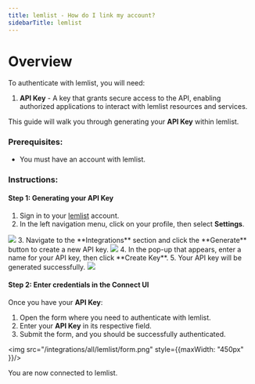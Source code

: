```yaml
---
title: lemlist - How do I link my account?
sidebarTitle: lemlist
---
```



# Overview

To authenticate with lemlist, you will need:
1. **API Key** - A key that grants secure access to the API, enabling authorized applications to interact with lemlist resources and services.

This guide will walk you through generating your **API Key** within lemlist.

### Prerequisites:

- You must have an account with lemlist.

### Instructions:

#### Step 1: Generating your API Key
1. Sign in to your [lemlist](https://app.lemlist.com/) account.  
2. In the left navigation menu, click on your profile, then select **Settings**.  
<img src="/integrations/all/lemlist/profile.png" />  
3. Navigate to the **Integrations** section and click the **Generate** button to create a new API key.  
<img src="/integrations/all/lemlist/integrations.png" />  
4. In the pop-up that appears, enter a name for your API key, then click **Create Key**.  
5. Your API key will be generated successfully.  
<img src="/integrations/all/lemlist/api_key.png" />  


#### Step 2: Enter credentials in the Connect UI

Once you have your **API Key**:
1. Open the form where you need to authenticate with lemlist.
2. Enter your **API Key** in its respective field.
3. Submit the form, and you should be successfully authenticated.


<img src="/integrations/all/lemlist/form.png" style={{maxWidth: "450px" }}/>

You are now connected to lemlist.
